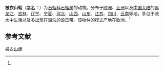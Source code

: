{{Speciesbox
| name = 被衣山蛭
| status = 
| status_system = 
| image = 
| genus = Erpobdella
| species = testacea
| authority = (Savigny, 1822)<ref name='id10313'>{{cite web| url =http://www.bioinfo.cn/db05/BjdwSpecies.php?action=view&id=10313| title =被衣山蛭| work =《中国动物物种编目数据库》| publisher =中国科学院微生物研究所| author =中国科学院动物研究所| accessdate =2009-04-16| deadurl =yes| archiveurl =https://web.archive.org/web/20160305002601/http://www.bioinfo.cn/db05/BjdwSpecies.php?action=view&id=10313| archivedate =2016-03-05| df =}}</ref>
}}

'''被衣山蛭'''（[[学名|学名]]：{{lang|la|''Erpobdella testacea''}}）为[[石蛭科|石蛭科]][[石蛭属|石蛭属]]的动物。分布于[[欧洲|欧洲]]、[[亚洲|亚洲]]以及[[中国大陆|中国大陆]]的[[黑龙江|黑龙江]]、[[吉林|吉林]]、[[辽宁|辽宁]]、[[宁夏|宁夏]]、[[河北|河北]]、[[山西|山西]]、[[山东|山东]]、[[江苏|江苏]]、[[四川|四川]]、[[云南|云南]]等地，多见于流水中生活以及多出现在湖泊的浪击带。该物种的模式产地在欧洲。<ref name='id10313'/>

== 参考文献 ==
{{reflist}}

{{Wikispecies|Erpobdella testacea}}
{{Taxonbar|from=Q10488385}}

[[Category:石蛭属|被衣山蛭]]


{{环节动物小作品}}